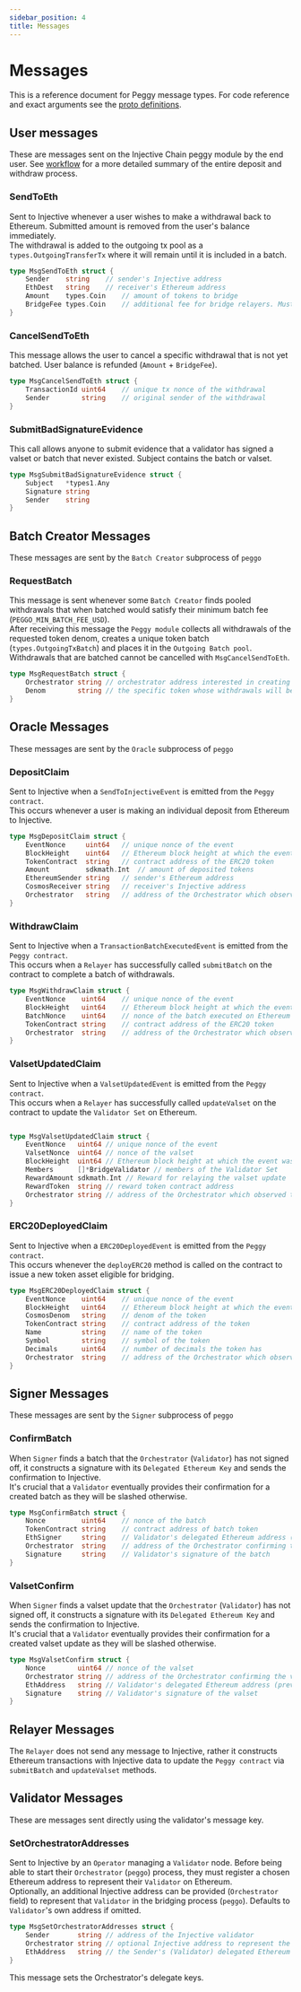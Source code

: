 ```yaml
---
sidebar_position: 4
title: Messages
---
```


# Messages

This is a reference document for Peggy message types. For code reference and exact arguments see the [proto definitions](https://github.com/InjectiveLabs/injective-core/blob/master/proto/injective/peggy/v1/msgs.proto).

## User messages

These are messages sent on the Injective Chain peggy module by the end user. See [workflow](02_workflow/) for a more detailed summary of the entire deposit and withdraw process.

### SendToEth

Sent to Injective whenever a user wishes to make a withdrawal back to Ethereum. Submitted amount is removed from the user's balance immediately.\
The withdrawal is added to the outgoing tx pool as a `types.OutgoingTransferTx` where it will remain until it is included in a batch.

```go
type MsgSendToEth struct {
	Sender    string    // sender's Injective address
	EthDest   string    // receiver's Ethereum address
	Amount    types.Coin    // amount of tokens to bridge
	BridgeFee types.Coin    // additional fee for bridge relayers. Must be of same token type as Amount
}

```

### CancelSendToEth

This message allows the user to cancel a specific withdrawal that is not yet batched. User balance is refunded (`Amount` + `BridgeFee`).

```go
type MsgCancelSendToEth struct {
	TransactionId uint64    // unique tx nonce of the withdrawal
	Sender        string    // original sender of the withdrawal
}

```

### SubmitBadSignatureEvidence

This call allows anyone to submit evidence that a validator has signed a valset or batch that never existed. Subject contains the batch or valset.

```go
type MsgSubmitBadSignatureEvidence struct {
	Subject   *types1.Any 
	Signature string      
	Sender    string      
}
```

## Batch Creator Messages

These messages are sent by the `Batch Creator` subprocess of `peggo`

### RequestBatch

This message is sent whenever some `Batch Creator` finds pooled withdrawals that when batched would satisfy their minimum batch fee (`PEGGO_MIN_BATCH_FEE_USD`).\
After receiving this message the `Peggy module` collects all withdrawals of the requested token denom, creates a unique token batch (`types.OutgoingTxBatch`) and places it in the `Outgoing Batch pool`.\
Withdrawals that are batched cannot be cancelled with `MsgCancelSendToEth`.

```go
type MsgRequestBatch struct {
	Orchestrator string // orchestrator address interested in creating the batch. Not permissioned.  
	Denom        string // the specific token whose withdrawals will be batched together
}
```

## Oracle Messages

These messages are sent by the `Oracle` subprocess of `peggo`

### DepositClaim

Sent to Injective when a `SendToInjectiveEvent` is emitted from the `Peggy contract`.\
This occurs whenever a user is making an individual deposit from Ethereum to Injective.

```go
type MsgDepositClaim struct {
	EventNonce     uint64   // unique nonce of the event                                
	BlockHeight    uint64   // Ethereum block height at which the event was emitted                                
	TokenContract  string   // contract address of the ERC20 token                                 
	Amount         sdkmath.Int  // amount of deposited tokens 
	EthereumSender string   // sender's Ethereum address                                 
	CosmosReceiver string   // receiver's Injective address                                 
	Orchestrator   string   // address of the Orchestrator which observed the event                               
}
```

### WithdrawClaim

Sent to Injective when a `TransactionBatchExecutedEvent` is emitted from the `Peggy contract`.\
This occurs when a `Relayer` has successfully called `submitBatch` on the contract to complete a batch of withdrawals.

```go
type MsgWithdrawClaim struct {
	EventNonce    uint64    // unique nonce of the event
	BlockHeight   uint64    // Ethereum block height at which the event was emitted
	BatchNonce    uint64    // nonce of the batch executed on Ethereum
	TokenContract string    // contract address of the ERC20 token
	Orchestrator  string    // address of the Orchestrator which observed the event
}
```

### ValsetUpdatedClaim

Sent to Injective when a `ValsetUpdatedEvent` is emitted from the `Peggy contract`.\
This occurs when a `Relayer` has successfully called `updateValset` on the contract to update the `Validator Set` on Ethereum.

```go

type MsgValsetUpdatedClaim struct {
	EventNonce   uint64 // unique nonce of the event                      
	ValsetNonce  uint64 // nonce of the valset                           
	BlockHeight  uint64 // Ethereum block height at which the event was emitted                           
	Members      []*BridgeValidator // members of the Validator Set               
	RewardAmount sdkmath.Int // Reward for relaying the valset update 
	RewardToken  string // reward token contract address                                 
	Orchestrator string // address of the Orchestrator which observed the event                                 
}
```

### ERC20DeployedClaim

Sent to Injective when a `ERC20DeployedEvent` is emitted from the `Peggy contract`.\
This occurs whenever the `deployERC20` method is called on the contract to issue a new token asset eligible for bridging.

```go
type MsgERC20DeployedClaim struct {
	EventNonce    uint64    // unique nonce of the event
	BlockHeight   uint64    // Ethereum block height at which the event was emitted
	CosmosDenom   string    // denom of the token
	TokenContract string    // contract address of the token
	Name          string    // name of the token
	Symbol        string    // symbol of the token
	Decimals      uint64    // number of decimals the token has
	Orchestrator  string    // address of the Orchestrator which observed the event
}
```

## Signer Messages

These messages are sent by the `Signer` subprocess of `peggo`

### ConfirmBatch

When `Signer` finds a batch that the `Orchestrator` (`Validator`) has not signed off, it constructs a signature with its `Delegated Ethereum Key` and sends the confirmation to Injective.\
It's crucial that a `Validator` eventually provides their confirmation for a created batch as they will be slashed otherwise.

```go
type MsgConfirmBatch struct {
	Nonce         uint64    // nonce of the batch 
	TokenContract string    // contract address of batch token
	EthSigner     string    // Validator's delegated Ethereum address (previously registered)
	Orchestrator  string    // address of the Orchestrator confirming the batch
	Signature     string    // Validator's signature of the batch
}
```

### ValsetConfirm

When `Signer` finds a valset update that the `Orchestrator` (`Validator`) has not signed off, it constructs a signature with its `Delegated Ethereum Key` and sends the confirmation to Injective.\
It's crucial that a `Validator` eventually provides their confirmation for a created valset update as they will be slashed otherwise.

```go
type MsgValsetConfirm struct {
	Nonce        uint64 // nonce of the valset 
	Orchestrator string // address of the Orchestrator confirming the valset
	EthAddress   string // Validator's delegated Ethereum address (previously registered)
	Signature    string // Validator's signature of the valset
}
```

## Relayer Messages

The `Relayer` does not send any message to Injective, rather it constructs Ethereum transactions with Injective data to update the `Peggy contract` via `submitBatch` and `updateValset` methods.

## Validator Messages

These are messages sent directly using the validator's message key.

### SetOrchestratorAddresses

Sent to Injective by an `Operator` managing a `Validator` node. Before being able to start their `Orchestrator` (`peggo`) process, they must register a chosen Ethereum address to represent their `Validator` on Ethereum.\
Optionally, an additional Injective address can be provided (`Orchestrator` field) to represent that `Validator` in the bridging process (`peggo`). Defaults to `Validator`'s own address if omitted.

```go
type MsgSetOrchestratorAddresses struct {
	Sender       string // address of the Injective validator
	Orchestrator string // optional Injective address to represent the Validator in the bridging process (Defaults to Sender if left empty)
	EthAddress   string // the Sender's (Validator) delegated Ethereum address
}
```

This message sets the Orchestrator's delegate keys.
